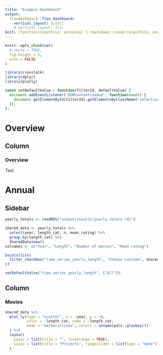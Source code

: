 ```yaml
---
title: "Example Dashboard"
output: 
  flexdashboard::flex_dashboard:
    vertical_layout: scroll
    # vertical_layout: fill
knit: (function(inputFile, encoding) { rmarkdown::render(inputFile, encoding=encoding, output_dir = "output") })
---
```


```r
knitr::opts_chunk$set(
  # cache = TRUE,
  fig.height = 5,
  echo = FALSE
)

library(crosstalk)
library(dplyr)
library(plotly)
```

```js
const setDefaultValue = function(filterId, defaultValue) {
  document.addEventListener("DOMContentLoaded", function(event) { 
    document.getElementById(filterId).getElementsByClassName("selectized")[0].selectize.setValue(defaultValue, false);
  });
};
```

# Overview {data-navmenu="Background"}

## Column

### Overview

Text

# Annual {data-navmenu="Time series"}

## Sidebar {.sidebar}

```r
yearly_totals <- readRDS("output/results/yearly_totals.rds")

shared_data <- yearly_totals %>%
  select(year, length_cat, n, mean_rating) %>%
  group_by(length_cat) %>%
  SharedData$new()
colnames <- c("Year", "Length", "Number of movies", "Mean rating")

bscols(list(
  filter_checkbox("time_series_yearly_length", "Choose runtime", shared_data, ~length_cat)
))
```
```js
setDefaultValue("time_series_yearly_length", ["All"]);
```

## Column

### Movies

```r
shared_data %>%
  plot_ly(type = "scatter", x = ~year, y = ~n,
          color = ~length_cat, name = ~length_cat,
          mode = "markers+lines", colors = unname(pals::glasbey())
  ) %>%
  layout(
    yaxis = list(title = "", fixedrange = TRUE),
    xaxis = list(title = "Projects", rangeslider = list(type = "date"))
  )
```
